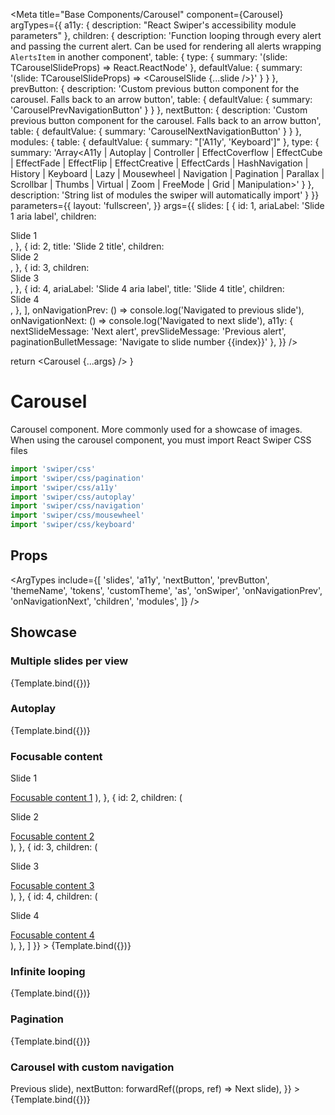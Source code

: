 
<Meta
  title="Base Components/Carousel"
  component={Carousel}
  argTypes={{
    a11y: {
      description: "React Swiper's accessibility module parameters"
    },
    children: {
      description: 'Function looping through every alert and passing the current alert. Can be used for rendering all alerts wrapping `AlertsItem` in another component',
      table: {
        type: {
          summary: '(slide: TCarouselSlideProps) => React.ReactNode'
        },
        defaultValue: {
          summary: '(slide: TCarouselSlideProps) => <CarouselSlide {...slide />}'
        }
      }
    },
    prevButton: {
      description: 'Custom previous button component for the carousel. Falls back to an arrow button',
      table: {
        defaultValue: {
          summary: 'CarouselPrevNavigationButton'
        }
      }
    },
    nextButton: {
      description: 'Custom previous button component for the carousel. Falls back to an arrow button',
      table: {
        defaultValue: {
          summary: 'CarouselNextNavigationButton'
        }
      }
    },
    modules: {
      table: {
        defaultValue: {
          summary: "['A11y', 'Keyboard']"
        },
        type: {
          summary: 'Array<A11y | Autoplay | Controller | EffectCoverflow | EffectCube | EffectFade | EffectFlip | EffectCreative | EffectCards | HashNavigation | History | Keyboard | Lazy | Mousewheel | Navigation | Pagination | Parallax | Scrollbar | Thumbs | Virtual | Zoom | FreeMode | Grid | Manipulation>'
        }
      },
      description: 'String list of modules the swiper will automatically import'
    }
  }}
  parameters={{
    layout: 'fullscreen',
  }}
  args={{
    slides: [
      {
        id: 1,
        ariaLabel: 'Slide 1 aria label',
        children: <div>Slide 1</div>,
      },
      {
        id: 2,
        title: 'Slide 2 title',
        children: <div>Slide 2</div>,
      },
      {
        id: 3,
        children: <div>Slide 3</div>,
      },
      {
        id: 4,
        ariaLabel: 'Slide 4 aria label',
        title: 'Slide 4 title',
        children: <div>Slide 4</div>,
      },
    ],
    onNavigationPrev: () => console.log('Navigated to previous slide'),
    onNavigationNext: () => console.log('Navigated to next slide'),
    a11y: {
      nextSlideMessage: 'Next alert',
      prevSlideMessage: 'Previous alert',
      paginationBulletMessage: 'Navigate to slide number {{index}}'
    },
  }}
/>

  return <Carousel {...args} />
}

# Carousel

Carousel component. More commonly used for a showcase of images. When using the carousel component, you must import React Swiper CSS files

```ts
import 'swiper/css'
import 'swiper/css/pagination'
import 'swiper/css/a11y'
import 'swiper/css/autoplay'
import 'swiper/css/navigation'
import 'swiper/css/mousewheel'
import 'swiper/css/keyboard'
```

## Props

<ArgTypes
  include={[
    'slides',
    'a11y',
    'nextButton',
    'prevButton',
    'themeName',
    'tokens',
    'customTheme',
    'as',
    'onSwiper',
    'onNavigationPrev',
    'onNavigationNext',
    'children',
    'modules',
  ]}
 />

## Showcase

### Multiple slides per view

<Canvas>
  <Story
    name="Multiple slides per view"
    args={{
      slidesPerView: 2,
      modules: ['Navigation']
    }}
  >
    {Template.bind({})}
  </Story>
</Canvas>

### Autoplay

<Canvas>
  <Story
    name="Autoplay"
    args={{
      modules: ['Autoplay', 'Navigation', 'Pagination'],
      autoplay: true,
    }}
  >
    {Template.bind({})}
  </Story>
</Canvas>

### Focusable content

<Canvas>
  <Story
    name="Focusable content"
    args={{
      id: 3,
      modules: ['Navigation'],
      slidesPerView: 2,
      slides: [
        {
          id: 1,
          children: (
            <div>
              <p>Slide 1</p>
              <a href="#">Focusable content 1</a>
            </div>
          ),
        },
        {
          id: 2,
          children: (
            <div>
              <p>Slide 2</p>
              <a href="#">Focusable content 2</a>
            </div>
          ),
        },
        {
          id: 3,
          children: (
            <div>
              <p>Slide 3</p>
              <a href="#">Focusable content 3</a>
            </div>
          ),
        },
        {
          id: 4,
          children: (
            <div>
              <p>Slide 4</p>
              <a href="#">Focusable content 4</a>
            </div>
          ),
        },
      ]
    }}
  >
    {Template.bind({})}
  </Story>
</Canvas>

### Infinite looping

<Canvas>
  <Story
    name="Infinite looping"
    args={{
      id: 4,
      loop: true,
      modules: ['Navigation'],
    }}
  >
    {Template.bind({})}
  </Story>
</Canvas>

### Pagination

<Canvas>
  <Story
    name="Pagination"
    args={{
      modules: ['Pagination'],
    }}
  >
    {Template.bind({})}
  </Story>
</Canvas>

### Carousel with custom navigation

<Canvas>
  <Story
    name="Carousel custom navigation"
    args={{
      modules: ['Navigation'],
      prevButton: forwardRef((props, ref) => <CarouselPrevNavigationButton {...props} ref={ref}>Previous slide</CarouselPrevNavigationButton>),
      nextButton: forwardRef((props, ref) => <CarouselNextNavigationButton {...props} ref={ref}>Next slide</CarouselNextNavigationButton>),
    }}
  >
    {Template.bind({})}
  </Story>
</Canvas>
